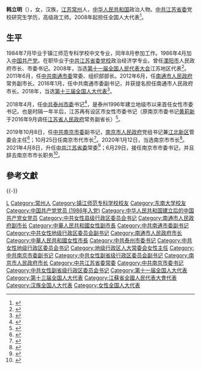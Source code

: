 {{Infobox officeholder
| 图像        = 
| 图像说明    = 
| 职务1       = {{CPC}}[[中国共产党南京市委员会|南京市委员会]]书记
| 就任日期1   = 2021年6月
| 卸任日期1   = 
| 副职1       = [[夏心旻|夏心旻]]（市长）
| 前任1       = [[张敬华_(1962年)|张敬华]]
| 继任1       = 
| 职务2       = [[南京市人民政府|南京市人民政府]]市长
| 就任日期2   = 2019年10月
| 卸任日期2   = 2021年6月
| 书记2       = 张敬华
| 前任2       = [[蓝绍敏|蓝绍敏]]
| 继任2       = 夏心旻
| 职务3       = 
| 就任日期3   = 
| 卸任日期3   = 
| 前任3       = 
| 继任3       = 
| 职务4       = 
| 就任日期4   = 
| 卸任日期4   = 
| 前任4       = 
| 继任4       = 
| 姓名        = 韩立明
| 原名        = 
| 出生日期    = {{birth year and age|1964|9}}
| 出生地点    = {{CHN}}[[江苏省|江苏省]][[常州市|常州市]]
| 逝世日期    = <!-- {{death date and age|}}（死亡在前，出生在后）{{death year and age|}} -->
| 逝世地点    = 
| 政党        = {{CPC}}
| 父母        = 
| 配偶        = <!--{{marriage|姓名|}} -->
| 子女        = 
| 亲属        = 
| 信仰        = 
| 母校        = 镇江师范专科学校<br>镇江船舶学院<br>[[东南大学|东南大学]]<br>中国共产党江苏省委员会党校
| 网站        = 
| 签名        = 
| 脚注        = 
}}
'''韩立明'''（{{bd|1964年|9月|catIdx=Han韩}}），女，汉族，[[江苏|江苏]][[常州|常州]]人，[[中华人民共和国|中华人民共和国]]政治人物。[[中共江苏省委|中共江苏省委]]党校研究生学历，高级政工师。2008年起担任全国人大代表<ref>{{cite news|title=全国人大代表信息-韩立明|url=http://210.82.31.1:8084/delegate/viewDelegate.action?dbid=110840|accessdate=2013-04-05|newspaper=全国人大网|archive-url=https://web.archive.org/web/20140321093856/http://www.npc.gov.cn/delegate/viewDelegate.action?dbid=110840|archive-date=2014-03-21|dead-url=yes}}</ref>。

== 生平 ==
1984年7月毕业于镇江师范专科学校中文专业，同年8月参加工作。1986年4月加入[[中国共产党|中国共产党]]。在职毕业于[[中共江苏省委党校|中共江苏省委党校]]政治经济学专业。曾任[[溧阳市|溧阳市]]人民政府市长、市委书记。2008年，当选[[第十一届全国人民代表大会|第十一届全国人民代表大会]]江苏地区代表<ref>{{cite web|author=新华网|title=第十一届全国人大代表|url=http://news.xinhuanet.com/ziliao/2008-03/03/content_7708230.htm?node=36628|publisher=新华网|accessdate=2014-01-07|archive-date=2014-01-10|archive-url=https://web.archive.org/web/20140110211415/http://news.xinhuanet.com/ziliao/2008-03/03/content_7708230.htm?node=36628|dead-url=no}}</ref>。2011年6月，任[[中共南通市委|中共南通市委]]常委、组织部部长。2012年6月，任[[南通市人民政府|南通市人民政府]]常务副市长。2016年1月，任中共南通市委副书记，并获提名担任南通市人民政府市长。2018年，当选[[第十三届全国人大代表|第十三届全国人大代表]]<ref>{{Cite web|title=（受权发布）中华人民共和国第十三届全国人民代表大会代表名单-中新网|url=http://www.chinanews.com/gn/2018/02-25/8453959.shtml|accessdate=2021-02-13|work=中新网|archive-date=2018-02-27|archive-url=https://web.archive.org/web/20180227031724/http://www.chinanews.com/gn/2018/02-25/8453959.shtml|dead-url=no}}</ref>。

2018年4月，任[[中共泰州市委|中共泰州市委]]书记<ref>{{cite news|title=韩立明任江苏省泰州市委书记(图/简历)|url=http://renshi.people.com.cn/n1/2018/0420/c139617-29938733.html|accessdate=2018-04-21|newspaper=人民网-中国共产党新闻网|archive-date=2021-02-21|archive-url=https://web.archive.org/web/20210221014601/http://renshi.people.com.cn/n1/2018/0420/c139617-29938733.html|dead-url=no}}</ref>，是泰州1996年建立地级市以来首任女性市委书记，也是时隔一年半后，江苏再有设区市女性市委书记（原南京市委书记[[黄莉新|黄莉新]]于2016年9月调任[[江苏省人民政府|江苏省人民政府]]常务副省长）<ref>{{cite news|title=将赴泰州任市委书记，南通市长韩立明话别：毕竟南通不虚到|url=https://www.thepaper.cn/newsDetail_forward_2084737|accessdate=2018-04-23|newspaper=澎湃新闻|archive-date=2018-06-21|archive-url=https://web.archive.org/web/20180621194403/https://www.thepaper.cn/newsDetail_forward_2084737|dead-url=no}}</ref>。

2019年10月8日，任[[中共南京市委|中共南京市委]]副书记，[[南京市人民政府|南京市人民政府]]党组书记兼[[江北新区|江北新区]]管委会主任<ref>{{cite news|title=韩立明任南京市委副书记|url=http://renshi.people.com.cn/n1/2019/1008/c139617-31387890.html|accessdate=2019-10-08|newspaper=人民网-江苏频道|author=王继亮|archive-date=2021-02-21|archive-url=https://web.archive.org/web/20210221014612/http://renshi.people.com.cn/n1/2019/1008/c139617-31387890.html|dead-url=no}}</ref>；10月25日任南京市代市长<ref>{{cite news|title=韩立明任代市长 南京再迎女性高官|url=http://china.caixin.com/2019-10-25/101459459.html|accessdate=2019-10-25|newspaper=财新网|author=林韵诗|archive-date=2021-04-08|archive-url=https://web.archive.org/web/20210408105856/https://china.caixin.com/2019-10-25/101459459.html|dead-url=no}}</ref>。2020年1月12日，当选南京市市长<ref>{{cite news|title=南京迎来首位女市长 曾因"携匾上任"被人熟知|url=https://news.163.com/20/0112/17/F2N6IHJ80001899O.html|access-date=2020-01-12|archive-url=https://web.archive.org/web/20200112121437/https://news.163.com/20/0112/17/F2N6IHJ80001899O.html|archive-date=2020-01-12|dead-url=yes}}</ref>。2021年4月8日，升任[[中国共产党江苏省委员会|中共江苏省委]]常委<ref>{{cite news|title=韩立明、赵世勇任省委常委|url=http://www.zgjssw.gov.cn/yaowen/202104/t20210408_7040174.shtml|accessdate=2021-04-08|newspaper=中共江苏省委新闻网|author=中共江苏省委组织部|archive-date=2021-04-23|archive-url=https://web.archive.org/web/20210423090455/http://www.zgjssw.gov.cn/yaowen/202104/t20210408_7040174.shtml|dead-url=no}}</ref>；6月29日，接任南京市市委书记，并且辞去南京市市长职务<ref>{{cite web |title=夏心旻任南京市代理市长 |url=https://finance.ifeng.com/c/87TG8uDSfn7 |website=凤凰网 |accessdate=2021-06-29 |date=2021-06-29 |archive-date=2021-06-29 |archive-url=https://web.archive.org/web/20210629083127/https://finance.ifeng.com/c/87TG8uDSfn7 |dead-url=no }}</ref>。

== 參考文獻 ==
{{reflist}}
{{-}}
{{start box}}
{{s-ppo|cpc}}
{{s-before|[[张敬华_(1962年)|张敬华]]}}
{{s-title|[[中国共产党南京市委员会|中国共产党南京市委员会]]书记|2021年6月－}}
{{s-inc}}
{{s-before|[[曲福田|曲福田]]}}
{{s-title|[[中国共产党泰州市委员会|中国共产党泰州市委员会]]书记|2018年4月－2019年10月}}
{{s-after|[[史立军|史立军]]}}
{{s-gov|prc}}
{{s-before|[[蓝绍敏|蓝绍敏]]}}
{{s-title|[[南京市人民政府|南京市人民政府]]市长|2019年10月－2021年6月}}
{{s-after|[[夏心旻|夏心旻]]}}
{{s-before|[[张国华_(1964年)|张国华]]}}
{{s-title|[[南通市人民政府|南通市人民政府]]市长|2016年1月－2018年4月}}
{{s-after|[[徐惠民|徐惠民]]}}
{{end box}}

{{江苏省领导人}}
{{南京市市长}}
{{2019冠狀病毒病中國大陸疫情}}
{{Authority control}}

{{DEFAULTSORT:Han韩}}
[[Category:韩姓|L]]
[[Category:常州人|Category:常州人]]
[[Category:镇江师范专科学校校友|Category:镇江师范专科学校校友]]
[[Category:东南大学校友|Category:东南大学校友]]
[[Category:中国共产党党员_(1986年入党)|Category:中国共产党党员 (1986年入党)]]
[[Category:中华人民共和国建立后的中国共产党女党员|Category:中华人民共和国建立后的中国共产党女党员]]
[[Category:中共女性县级行政区委员会书记|Category:中共女性县级行政区委员会书记]]
[[Category:南通市人民政府副市长|Category:南通市人民政府副市长]]
[[Category:中華人民共和國女性副市長|Category:中華人民共和國女性副市長]]
[[Category:中共南通市委副书记|Category:中共南通市委副书记]]
[[Category:中共女性地级行政区委员会副书记|Category:中共女性地级行政区委员会副书记]]
[[Category:南通市人民政府市长|Category:南通市人民政府市长]]
[[Category:中華人民共和國女性市長|Category:中華人民共和國女性市長]]
[[Category:中共泰州市委书记|Category:中共泰州市委书记]]
[[Category:中共女性地级行政区委员会书记|Category:中共女性地级行政区委员会书记]]
[[Category:地级行政区人大常委会女性主任|Category:地级行政区人大常委会女性主任]]
[[Category:中共南京市委副书记|Category:中共南京市委副书记]]
[[Category:中共女性副省级行政区委员会副书记|Category:中共女性副省级行政区委员会副书记]]
[[Category:南京市人民政府市长|Category:南京市人民政府市长]]
[[Category:中共江苏省委常委|Category:中共江苏省委常委]]
[[Category:中共南京市委书记|Category:中共南京市委书记]]
[[Category:中共女性副省级行政区委员会书记|Category:中共女性副省级行政区委员会书记]]
[[Category:第十一届全国人大代表|Category:第十一届全国人大代表]]
[[Category:第十三届全国人大代表|Category:第十三届全国人大代表]]
[[Category:江蘇省全國人民代表大會代表|Category:江蘇省全國人民代表大會代表]]
[[Category:汉族全国人大代表|Category:汉族全国人大代表]]
[[Category:女性全国人大代表|Category:女性全国人大代表]]